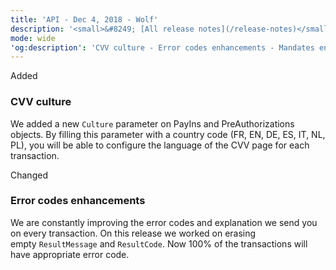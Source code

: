 ```yaml
---
title: 'API - Dec 4, 2018 - Wolf'  
description: '<small>&#8249; [All release notes](/release-notes)</small>'  
mode: wide  
'og:description': 'CVV culture - Error codes enhancements - Mandates enhancement'  
---
```

  
  <div class="pill pill-green">Added</div> 
  
### CVV culture  

We added a new `Culture` parameter on PayIns and PreAuthorizations objects. By filling this parameter with a country code (FR, EN, DE, ES, IT, NL, PL), you will be able to configure the language of the CVV page for each transaction.  
  <div class="pill pill-orange">Changed</div> 
  
### Error codes enhancements  

We are constantly improving the error codes and explanation we send you on every transaction. On this release we worked on erasing empty `ResultMessage` and `ResultCode`. Now 100% of the transactions will have appropriate error code.